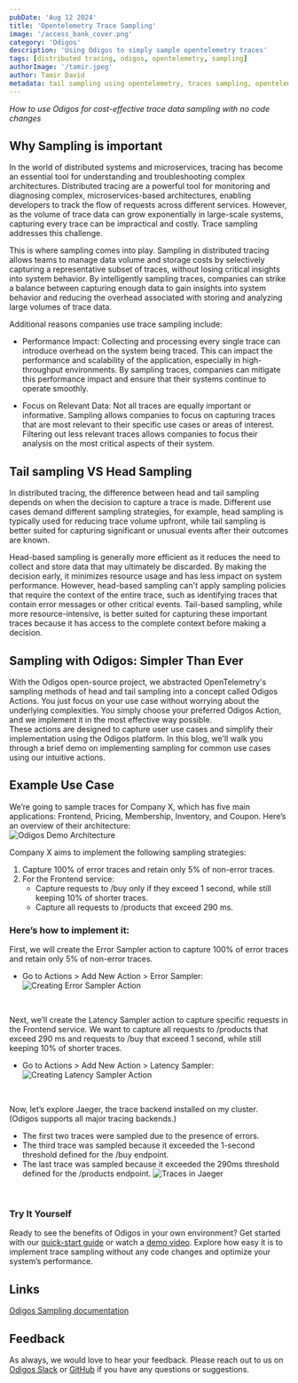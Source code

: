 ```yaml
---
pubDate: 'Aug 12 2024'
title: 'Opentelemetry Trace Sampling'
image: '/access_bank_cover.png'
category: 'Odigos'
description: 'Using Odigos to simply sample opentelemetry traces'
tags: [distributed tracing, odigos, opentelemetry, sampling]
authorImage: '/tamir.jpeg'
author: Tamir David
metadata: tail sampling using opentelemetry, traces sampling, opentelemetry traces sampling, reduce cost opentelemetry, managed opentelemetry, headsampling, opentelemetry headsampling
---
```


*How to use Odigos for cost-effective trace data sampling with no code changes*


## Why Sampling is important
In the world of distributed systems and microservices, tracing has become an essential tool for understanding and troubleshooting complex architectures.  Distributed tracing are a powerful tool for monitoring and diagnosing complex, microservices-based architectures, enabling developers to track the flow of requests across different services. However, as the volume of trace data can grow exponentially in large-scale systems, capturing every trace can be impractical and costly. Trace sampling addresses this challenge.

This is where sampling comes into play.  Sampling in distributed tracing allows teams to manage data volume and storage costs by selectively capturing a representative subset of traces, without losing critical insights into system behavior. By intelligently sampling traces, companies can strike a balance between capturing enough data to gain insights into system behavior and reducing the overhead associated with storing and analyzing large volumes of trace data.

Additional reasons companies use trace sampling include:

- Performance Impact: Collecting and processing every single trace can introduce overhead on the system being traced. This can impact the performance and scalability of the application, especially in high-throughput environments. By sampling traces, companies can mitigate this performance impact and ensure that their systems continue to operate smoothly.

- Focus on Relevant Data: Not all traces are equally important or informative. Sampling allows companies to focus on capturing traces that are most relevant to their specific use cases or areas of interest. Filtering out less relevant traces allows companies to focus their analysis on the most critical aspects of their system.


## Tail sampling VS Head Sampling

In distributed tracing, the difference between head and tail sampling depends on when the decision to capture a trace is made. Different use cases demand different sampling strategies, for example, head sampling is typically used for reducing trace volume upfront, while tail sampling is better suited for capturing significant or unusual events after their outcomes are known.

Head-based sampling is generally more efficient as it reduces the need to collect and store data that may ultimately be discarded. By making the decision early, it minimizes resource usage and has less impact on system performance. However, head-based sampling can't apply sampling policies that require the context of the entire trace, such as identifying traces that contain error messages or other critical events. Tail-based sampling, while more resource-intensive, is better suited for capturing these important traces because it has access to the complete context before making a decision.


## Sampling with Odigos: Simpler Than Ever

With the Odigos open-source project, we abstracted OpenTelemetry's sampling methods of head and tail sampling into a concept called Odigos Actions. You just focus on your use case without worrying about the underlying complexities. You simply choose your preferred Odigos Action, and we implement it in the most effective way possible.  
These actions are designed to capture user use cases and simplify their implementation using the Odigos platform. In this blog, we'll walk you through a brief demo on implementing sampling for common use cases using our intuitive actions.

## Example Use Case

We’re going to sample traces for Company X, which has five main applications: Frontend, Pricing, Membership, Inventory, and Coupon. Here’s an overview of their architecture:  
![Odigos Demo Architecture](/images/blog/odigos-sampling/simpledemo-white-arch.png)

Company X aims to implement the following sampling strategies:

1. Capture 100% of error traces and retain only 5% of non-error traces.
2. For the Frontend service: 
    - Capture requests to /buy only if they exceed 1 second, while still keeping 10% of shorter traces.
    - Capture all requests to /products that exceed 290 ms.

### Here’s how to implement it:

First, we will create the Error Sampler action to capture 100% of error traces and retain only 5% of non-error traces.  
* Go to Actions > Add New Action > Error Sampler:  
![Creating Error Sampler Action](/images/blog/odigos-sampling/error-sampling.png)
<br>

Next, we’ll create the Latency Sampler action to capture specific requests in the Frontend service. We want to capture all requests to /products that exceed 290 ms and requests to /buy that exceed 1 second, while still keeping 10% of shorter traces.  
* Go to Actions > Add New Action > Latency Sampler:  
![Creating Latency Sampler Action](/images/blog/odigos-sampling/frontend-latency-sampling.png)
<br>

Now, let’s explore Jaeger, the trace backend installed on my cluster. (Odigos supports all major tracing backends.)  
* The first two traces were sampled due to the presence of errors.
* The third trace was sampled because it exceeded the 1-second threshold defined for the /buy endpoint.
* The last trace was sampled because it exceeded the 290ms threshold defined for the /products endpoint.
![Traces in Jaeger](/images/blog/odigos-sampling/jaeger.png)
<br>

### Try It Yourself

Ready to see the benefits of Odigos in your own environment? 
Get started with our [quick-start guide](https://docs.odigos.io/quickstart/introduction) or watch a [demo video](https://youtu.be/nynyV7FC4VI). 
Explore how easy it is to implement trace sampling without any code changes and optimize your system’s performance.

## Links

[Odigos Sampling documentation](https://docs.odigos.io/pipeline/actions/sampling)

## Feedback

As always, we would love to hear your feedback. Please reach out to us on [Odigos Slack](https://join.slack.com/t/odigos/shared_invite/zt-1d7egaz29-Rwv2T8kyzc3mWP8qKobz~A) or [GitHub](https://github.com/keyval-dev/odigos/issues) if you have any questions or suggestions.
